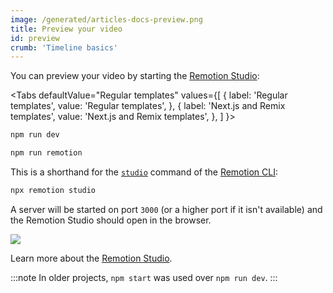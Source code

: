 ```yaml
---
image: /generated/articles-docs-preview.png
title: Preview your video
id: preview
crumb: 'Timeline basics'
---
```



You can preview your video by starting the [Remotion Studio](/docs/studio):

<Tabs
defaultValue="Regular templates"
values={[
{ label: 'Regular templates', value: 'Regular templates', },
{ label: 'Next.js and Remix templates', value: 'Next.js and Remix templates', },
]
}>
<TabItem value="Regular templates">

```bash
npm run dev
```

  </TabItem>

  <TabItem value="Next.js and Remix templates">

```bash
npm run remotion
```

  </TabItem>
</Tabs>

This is a shorthand for the [`studio`](/docs/cli/studio) command of the [Remotion CLI](/docs/cli):

```bash
npx remotion studio
```

A server will be started on port `3000` (or a higher port if it isn't available) and the Remotion Studio should open in the browser.

<img src="/img/timeline.png"></img>

Learn more about the [Remotion Studio](/docs/studio).

:::note
In older projects, `npm start` was used over `npm run dev`.
:::
